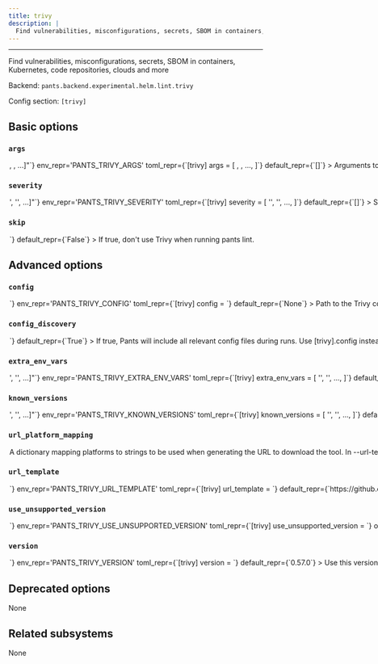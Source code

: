 ```yaml
---
title: trivy
description: |
  Find vulnerabilities, misconfigurations, secrets, SBOM in containers, Kubernetes, code repositories, clouds and more
---
```



---

Find vulnerabilities, misconfigurations, secrets, SBOM in containers, Kubernetes, code repositories, clouds and more

Backend: <span className="color--primary">`pants.backend.experimental.helm.lint.trivy`</span>

Config section: <span className="color--primary">`[trivy]`</span>

<span className={styles.options}>

## Basic options

### `args`

<Option
  cli_repr={`--trivy-args="[<shell_str>, <shell_str>, ...]"`}
  env_repr='PANTS_TRIVY_ARGS'
  toml_repr={`[trivy]
args = [
    <shell_str>,
    <shell_str>,
    ...,
]`}
  default_repr={`[]`}
>

Arguments to pass directly to Trivy, e.g. `--trivy-args='--scanners vuln'`.

</Option>

### `severity`

<Option
  cli_repr={`--trivy-severity="['<str>', '<str>', ...]"`}
  env_repr='PANTS_TRIVY_SEVERITY'
  toml_repr={`[trivy]
severity = [
    '<str>',
    '<str>',
    ...,
]`}
  default_repr={`[]`}
>

Severities of security issues to be displayed (UNKNOWN,LOW,MEDIUM,HIGH,CRITICAL)

</Option>

### `skip`

<Option
  cli_repr={`--[no-]trivy-skip`}
  env_repr='PANTS_TRIVY_SKIP'
  toml_repr={`[trivy]
skip = <bool>`}
  default_repr={`False`}
>

If true, don&#x27;t use Trivy when running `pants lint`.

</Option>

## Advanced options

### `config`

<Option
  cli_repr={`--trivy-config=<file_option>`}
  env_repr='PANTS_TRIVY_CONFIG'
  toml_repr={`[trivy]
config = <file_option>`}
  default_repr={`None`}
>

Path to the Trivy config file.

Setting this option will disable config discovery for the config file. Use this option if the config is located in a non-standard location.

</Option>

### `config_discovery`

<Option
  cli_repr={`--[no-]trivy-config-discovery`}
  env_repr='PANTS_TRIVY_CONFIG_DISCOVERY'
  toml_repr={`[trivy]
config_discovery = <bool>`}
  default_repr={`True`}
>

If true, Pants will include all relevant config files during runs.

Use `[trivy].config` instead if your config is in a non-standard location

</Option>

### `extra_env_vars`

<Option
  cli_repr={`--trivy-extra-env-vars="['<str>', '<str>', ...]"`}
  env_repr='PANTS_TRIVY_EXTRA_ENV_VARS'
  toml_repr={`[trivy]
extra_env_vars = [
    '<str>',
    '<str>',
    ...,
]`}
  default_repr={`[]`}
>

Additional environment variables that would be made available to all Terraform processes.

</Option>

### `known_versions`

<Option
  cli_repr={`--trivy-known-versions="['<str>', '<str>', ...]"`}
  env_repr='PANTS_TRIVY_KNOWN_VERSIONS'
  toml_repr={`[trivy]
known_versions = [
    '<str>',
    '<str>',
    ...,
]`}
  default_repr={`[\n  "0.57.0|macos_arm64|61230c8a56e463e8eba2bf922bc688b7bd40352187e1f725c79861b0801437f0|39193442",\n  "0.57.0|macos_x86_64|e7955b6d38d8125d4aa8936e6af51b0de2b0e0840b4feb90b44002bf7f47bf13|41286618",\n  "0.57.0|linux_arm64|29012fdb5ba18da506d1c8b6f389c2ec9d113db965c254971f35267ebb45dd64|37315561",\n  "0.57.0|linux_x86_64|cf08a8cd861e5192631fc03bb21efde27c1d93e4407ab70bab32e572bafcbf07|40466119"\n]`}
>

Known versions to verify downloads against.

Each element is a pipe-separated string of `version|platform|sha256|length` or
`version|platform|sha256|length|url_override`, where:

- `version` is the version string
- `platform` is one of `[linux_arm64,linux_x86_64,macos_arm64,macos_x86_64]`
- `sha256` is the 64-character hex representation of the expected sha256
  digest of the download file, as emitted by `shasum -a 256`
- `length` is the expected length of the download file in bytes, as emitted by
  `wc -c`
- (Optional) `url_override` is a specific url to use instead of the normally
  generated url for this version

E.g., `3.1.2|macos_x86_64|6d0f18cd84b918c7b3edd0203e75569e0c7caecb1367bbbe409b44e28514f5be|42813`.
and `3.1.2|macos_arm64 |aca5c1da0192e2fd46b7b55ab290a92c5f07309e7b0ebf4e45ba95731ae98291|50926|https://example.mac.org/bin/v3.1.2/mac-aarch64-v3.1.2.tgz`.

Values are space-stripped, so pipes can be indented for readability if necessary.

</Option>

### `url_platform_mapping`

<Option
  cli_repr={`--trivy-url-platform-mapping="{'key1': val1, 'key2': val2, ...}"`}
  env_repr='PANTS_TRIVY_URL_PLATFORM_MAPPING'
  toml_repr={`[trivy.url_platform_mapping]
key1 = val1
key2 = val2
...`}
  default_repr={`{\n  "linux_arm64": "Linux-ARM64",\n  "linux_x86_64": "Linux-64bit",\n  "macos_arm64": "macOS-ARM64",\n  "macos_x86_64": "macOS-64bit"\n}`}
>

A dictionary mapping platforms to strings to be used when generating the URL to download the tool.

In `--url-template`, anytime the `{platform}` string is used, Pants will determine the current platform, and substitute `{platform}` with the respective value from your dictionary.

For example, if you define `{"macos_x86_64": "apple-darwin", "linux_x86_64": "unknown-linux"}`, and run Pants on Linux with an intel architecture, then `{platform}` will be substituted in the `--url-template` option with `unknown-linux`.

</Option>

### `url_template`

<Option
  cli_repr={`--trivy-url-template=<str>`}
  env_repr='PANTS_TRIVY_URL_TEMPLATE'
  toml_repr={`[trivy]
url_template = <str>`}
  default_repr={`https://github.com/aquasecurity/trivy/releases/download/v{version}/trivy_{version}_{platform}.tar.gz`}
>

URL to download the tool, either as a single binary file or a compressed file (e.g. zip file). You can change this to point to your own hosted file, e.g. to work with proxies or for access via the filesystem through a `file:$abspath` URL (e.g. `file:/this/is/absolute`, possibly by [templating the buildroot in a config file](https://www.pantsbuild.org/2.27/docs/using-pants/key-concepts/options#config-file-entries)).

Use `{version}` to have the value from `--version` substituted, and `{platform}` to have a value from `--url-platform-mapping` substituted in, depending on the current platform. For example, https://github.com/.../protoc-&#123;version&#125;-&#123;platform&#125;.zip.

</Option>

### `use_unsupported_version`

<Option
  cli_repr={`--trivy-use-unsupported-version=<UnsupportedVersionUsage>`}
  env_repr='PANTS_TRIVY_USE_UNSUPPORTED_VERSION'
  toml_repr={`[trivy]
use_unsupported_version = <UnsupportedVersionUsage>`}
  one_of='error, warning'
  default_repr={`error`}
>

What action to take in case the requested version of Trivy is not supported.

Supported Trivy versions: unspecified

</Option>

### `version`

<Option
  cli_repr={`--trivy-version=<str>`}
  env_repr='PANTS_TRIVY_VERSION'
  toml_repr={`[trivy]
version = <str>`}
  default_repr={`0.57.0`}
>

Use this version of Trivy.

</Option>

## Deprecated options

None

## Related subsystems

None

</span>
